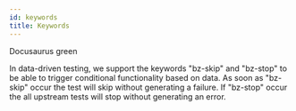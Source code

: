 ```yaml
---
id: keywords
title: Keywords
---
```



<YouTubeEmbed embedId="zHDmcl2pIh0">Docusaurus green</YouTubeEmbed>

In data-driven testing, we support the keywords "bz-skip" and "bz-stop" to be able to trigger conditional functionality based on data. As soon as "bz-skip" occur the test will skip without generating a failure. If "bz-stop" occur the all upstream tests will stop without generating an error.  
